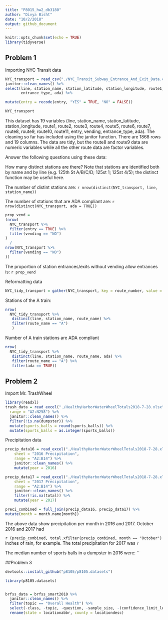 ```yaml
---
title: "P8015_hw2_db3180"
author: "Divya Bisht"
date: "10/2/2018"
output: github_document
---
```


```r
knitr::opts_chunk$set(echo = TRUE)
library(tidyverse)
```
## Problem 1

Importing NYC Transit data
```r
NYC_transport = read_csv("./NYC_Transit_Subway_Entrance_And_Exit_Data.csv") %>%
janitor::clean_names() %>% 
select(line, station_name, station_latitude, station_longitude, route1, route2, route3, route4, route5, route6, route7, route8, route9, route10, route11, entry, vending,       
       entrance_type, ada) %>%

mutate(entry = recode(entry, "YES" = TRUE, "NO" = FALSE))

NYC_transport
```

This dataset has 19 variables (line, station_name, station_latitude, station_longitude, route1, route2, route3, route4, route5, route6, route7, route8, route9, route10, route11, entry, vending, entrance_type, ada). The cleaning so far has included using the janitor function. There are 1868 rows and 19 columns. The data are tidy, but the route8 and route9 data are numeric variables while all the other route data are factor variables. 

Answer the following questions using these data:

How many distinct stations are there? Note that stations are identified both by name and by line (e.g. 125th St A/B/C/D; 125st 1; 125st 4/5); the distinct function may be useful here.

The number of distint stations are: `r nrow(distinct(NYC_transport, line, station_name))`

The number of stations that are ADA compliant are: `r nrow(distinct(NYC_transport, ada = TRUE))`

```r
prop_vend = 
(nrow(
  NYC_transport %>% 
  filter(entry == TRUE) %>%
  filter(vending == "NO")
)
  /
nrow(NYC_transport %>% 
  filter(vending == "NO")
))
```
The proportion of station entrances/exits without vending allow entrances is:
`r prop_vend`

Reformatting data
```r
NYC_tidy_transport = gather(NYC_transport, key = route_number, value = route_name, route1:route11)
```

Stations of the A train: 
```r
nrow(
  NYC_tidy_transport %>%
   distinct(line, station_name, route_name) %>% 
   filter(route_name == "A")
   )
```

Number of A train stations are ADA compliant
```r
nrow(
  NYC_tidy_transport %>%
   distinct(line, station_name, route_name, ada) %>% 
   filter(route_name == "A") %>%
   filter(ada == TRUE))
```


## Problem 2 
Import Mr. TrashWheel
```r
library(readxl)
trash_data = read_excel("./HealthyHarborWaterWheelTotals2018-7-28.xlsx", sheet =  "Mr. Trash Wheel", 
  range = "A2:N258") %>%
  janitor::clean_names() %>%
  filter(!is.na(dumpster)) %>%
  mutate(sports_balls = round(sports_balls)) %>%
  mutate(sports_balls = as.integer(sports_balls))
```

Precipitation data
```r
precip_data16 = read_excel("./HealthyHarborWaterWheelTotals2018-7-28.xlsx", 
    sheet = "2016 Precipitation", 
    range = "A2:B14") %>%
    janitor::clean_names() %>% 
    mutate(year = 2016)

precip_data17 = read_excel("./HealthyHarborWaterWheelTotals2018-7-28.xlsx", 
    sheet = "2017 Precipitation", 
    range = "A2:B14") %>%
    janitor::clean_names() %>% 
    filter(!is.na(total)) %>%
    mutate(year = 2017)

preci_combined = full_join(precip_data16, precip_data17) %>%
mutate(month = month.name[month])
```

The above data show precipitation per month in 2016 and 2017. October 2016 and 2017 had 


`r (precip_combined, total.xfilter(precip_combined, month == "October")` inches of rain, for example. 
The total precipitation for 2017 was `r`

The median number of sports balls in a dumpster in 2016 were: ``

##Problem 3
```r
devtools::install_github("p8105/p8105.datasets")

library(p8105.datasets)


brfss_data = brfss_smart2010 %>%
  janitor::clean_names() %>%
  filter(topic == "Overall Health") %>% 
  select(-class, -topic, -question, -sample_size, -(confidence_limit_low:geo_location)) %>%
  rename(state = locationabbr, county = locationdesc)
  
```



